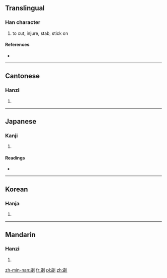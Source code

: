 {{also|刿}}
==Translingual==

===Han character===
{{Han char|rn=18|rad=刀|as=13|sn=15|four=1220<sub>0</sub>|canj=卜竹中弓 (YHLN)}}

# to cut, injure, stab, stick on

====References====
* {{Han ref|kx=0144.440|dkj=02227|dj=0326.030|hdz=10357.130|uh=528C|ud=21132|bh=E4F3|bd=58611}}

----

==Cantonese==

===Hanzi===
{{yue-hanzi|jyut=|y=gwai3|sim=刿}}

# {{defn|lang=yue|sort=刀13}}

----

==Japanese==

===Kanji===
{{ja-kanji|grade=|rs=刀13}}

# {{defn|lang=ja|sort=刀13}}

====Readings====
* {{ja-readings|on=[[けい]] (kei), [[け]] (ke)|kun=[[そこなう]] (sokonau), [[さく]] (saku), [[はり]] (hari), [[とげ]] (toge), [[あう]] (au)}}

----

==Korean==

===Hanja===
{{ko-hanja|hangeul=귀|rv=gwi|mr=kwi}}

# {{defn|lang=ko|sort=刀13}}

----

==Mandarin==

===Hanzi===
{{cmn-hanzi|sim=刿|pin=[[guì]] ([[gui4]])|wg=kuei<sup>4</sup>}}

# {{defn|lang=cmn|sort=刀13}}

[[zh-min-nan:劌]]
[[fr:劌]]
[[pl:劌]]
[[zh:劌]]